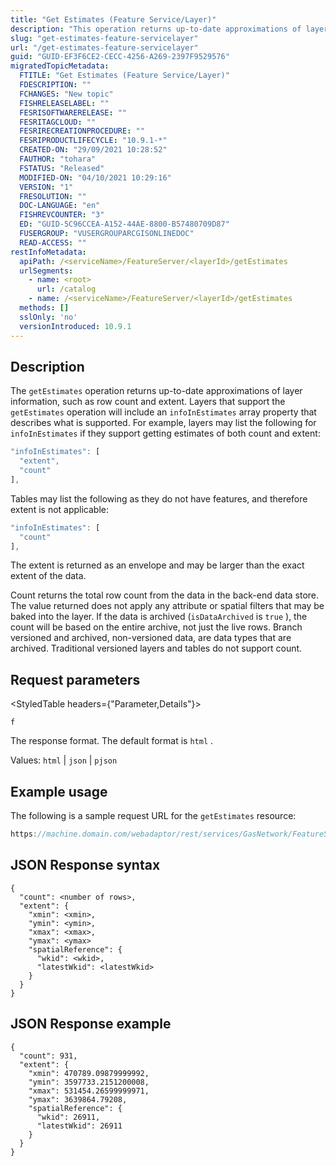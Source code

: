 ```yaml
---
title: "Get Estimates (Feature Service/Layer)"
description: "This operation returns up-to-date approximations of layer information, such as row count and extent."
slug: "get-estimates-feature-servicelayer"
url: "/get-estimates-feature-servicelayer"
guid: "GUID-EF3F6CE2-CECC-4256-A269-2397F9529576"
migratedTopicMetadata:
  FTITLE: "Get Estimates (Feature Service/Layer)"
  FDESCRIPTION: ""
  FCHANGES: "New topic"
  FISHRELEASELABEL: ""
  FESRISOFTWARERELEASE: ""
  FESRITAGCLOUD: ""
  FESRIRECREATIONPROCEDURE: ""
  FESRIPRODUCTLIFECYCLE: "10.9.1-*"
  CREATED-ON: "29/09/2021 10:28:52"
  FAUTHOR: "tohara"
  FSTATUS: "Released"
  MODIFIED-ON: "04/10/2021 10:29:16"
  VERSION: "1"
  FRESOLUTION: ""
  DOC-LANGUAGE: "en"
  FISHREVCOUNTER: "3"
  ED: "GUID-5C96CCEA-A152-44AE-8800-B57480709D87"
  FUSERGROUP: "VUSERGROUPARCGISONLINEDOC"
  READ-ACCESS: ""
restInfoMetadata:
  apiPath: /<serviceName>/FeatureServer/<layerId>/getEstimates
  urlSegments:
    - name: <root>
      url: /catalog
    - name: /<serviceName>/FeatureServer/<layerId>/getEstimates
  methods: []
  sslOnly: 'no'
  versionIntroduced: 10.9.1
---
```


## Description

The `getEstimates`  operation returns up-to-date approximations of layer information, such as row count and extent. Layers that support the `getEstimates`  operation will include an `infoInEstimates`  array property that describes what is supported. For example, layers may list the following for `infoInEstimates`  if they support getting estimates of both count and extent:

```javascript
"infoInEstimates": [
  "extent",
  "count"
],

```

 

Tables may list the following as they do not have features, and therefore extent is not applicable:

```javascript
"infoInEstimates": [
  "count"
],

```

 

The extent is returned as an envelope and may be larger than the exact extent of the data.

Count returns the total row count from the data in the back-end data store. The value returned does not apply any attribute or spatial filters that may be baked into the layer. If the data is archived (`isDataArchived`  is `true` ), the count will be based on the entire archive, not just the live rows. Branch versioned and archived, non-versioned data, are data types that are archived. Traditional versioned layers and tables do not support count.

##  Request parameters

<StyledTable headers={"Parameter,Details"}>

<StyledTableRow>

<StyledTableCell cellStyle="markdown">

`f` 

</StyledTableCell>

<StyledTableCell cellStyle="markdown">

The response format. The default format is `html` .

Values: `html`  \| `json`  \| `pjson` 

</StyledTableCell>

</StyledTableRow>

</StyledTable>

## Example usage

The following is a sample request URL for the `getEstimates`  resource:

```javascript
https://machine.domain.com/webadaptor/rest/services/GasNetwork/FeatureServer/0/getEstimates?f=pjson
```

 

## JSON Response syntax

```other
{
  "count": <number of rows>,
  "extent": {
    "xmin": <xmin>,
    "ymin": <ymin>,
    "xmax": <xmax>,
    "ymax": <ymax>
    "spatialReference": {
      "wkid": <wkid>,
      "latestWkid": <latestWkid>
    }
  }
}
```

 

## JSON Response example

```other
{
  "count": 931,
  "extent": {
    "xmin": 470789.09879999992,
    "ymin": 3597733.2151200008,
    "xmax": 531454.26599999971,
    "ymax": 3639864.79208,
    "spatialReference": {
      "wkid": 26911,
      "latestWkid": 26911
    }
  }
}
```

 

